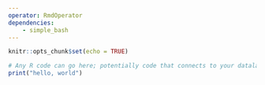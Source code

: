 ```yaml
---
operator: RmdOperator
dependencies:
    - simple_bash
---
```


```r
knitr::opts_chunk$set(echo = TRUE)
```

```r
# Any R code can go here; potentially code that connects to your datalake
print("hello, world")
```

